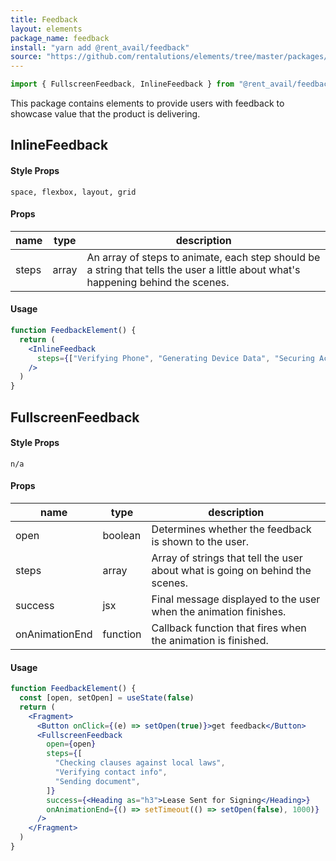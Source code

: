 ```yaml
---
title: Feedback
layout: elements
package_name: feedback
install: "yarn add @rent_avail/feedback"
source: "https://github.com/rentalutions/elements/tree/master/packages/feedback"
---
```


```js
import { FullscreenFeedback, InlineFeedback } from "@rent_avail/feedback"
```

This package contains elements to provide users with feedback to showcase value that the product is delivering.

## InlineFeedback

#### Style Props

`space, flexbox, layout, grid`

#### Props

| name  | type  | description                                                                                                                       |
| ----- | ----- | --------------------------------------------------------------------------------------------------------------------------------- |
| steps | array | An array of steps to animate, each step should be a string that tells the user a little about what's happening behind the scenes. |

#### Usage

```jsx live
function FeedbackElement() {
  return (
    <InlineFeedback
      steps={["Verifying Phone", "Generating Device Data", "Securing Account"]}
    />
  )
}
```

## FullscreenFeedback

#### Style Props

`n/a`

#### Props

| name           | type     | description                                                                   |
| -------------- | -------- | ----------------------------------------------------------------------------- |
| open           | boolean  | Determines whether the feedback is shown to the user.                         |
| steps          | array    | Array of strings that tell the user about what is going on behind the scenes. |
| success        | jsx      | Final message displayed to the user when the animation finishes.              |
| onAnimationEnd | function | Callback function that fires when the animation is finished.                  |

#### Usage

```jsx live
function FeedbackElement() {
  const [open, setOpen] = useState(false)
  return (
    <Fragment>
      <Button onClick={(e) => setOpen(true)}>get feedback</Button>
      <FullscreenFeedback
        open={open}
        steps={[
          "Checking clauses against local laws",
          "Verifying contact info",
          "Sending document",
        ]}
        success={<Heading as="h3">Lease Sent for Signing</Heading>}
        onAnimationEnd={() => setTimeout(() => setOpen(false), 1000)}
      />
    </Fragment>
  )
}
```
